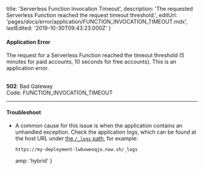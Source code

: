 
  title: 'Serverless Function Invocation Timeout',
  description:
    'The requested Serverless Function reached the request timeout threshold.',
  editUrl: 'pages/docs/error/application/FUNCTION_INVOCATION_TIMEOUT.mdx',
  lastEdited: '2019-10-30T09:43:23.000Z'
}

#### Application Error

The request for a Serverless Function reached the timeout threshold (5 minutes for paid accounts, 10 seconds for free accounts). This is an application error.

<br />

<Note label={false}>
  <b>502</b>: Bad Gateway
  <br />
  Code: <InlineCode>FUNCTION_INVOCATION_TIMEOUT</InlineCode>
</Note>

---

#### Troubleshoot

- A common cause for this issue is when the application contains an unhandled exception. Check the application logs, which can be found at the host URL under [the `/_logs` path](/docs/v2/platform/deployments/#logs-view), for example:
  ```
  https://my-deployment-lwbxweoqjo.now.sh/_logs
  ```


  amp: 'hybrid'
}
